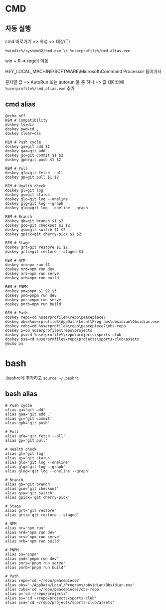 # CMD

## 자동 실행

cmd 바로가기 => 속성 => 대상(T)

```
%windir%/system32/cmd.exe \k %userprofile%/cmd_alias.exe
```

win + R => regdit 이동

HEY_LOCAL_MACHINE\\SOFTWARE\\Microsoft\\Command Processor 들어가서

문자열 값 => AutoRun 또는 autorun 둘 중 하나 => 값 데이터에 `%userprofile%/cmd_alias.exe` 추가

## cmd alias

```
@echo off
REM # Compatibility
doskey ls=dir
doskey pwd=cd ,
doskey clear=cls

REM # Push cycle
doskey ga=git add $1
doskey gaa=git add .
doskey gc=git commit $1 $2
doskey gph=git push $1 $2

REM # Pull
doskey gfa=git fetch --all
doskey gp=git pull $1 $2

REM # Health check
doskey gl=git log
doskey gs=git status
doskey glo=git log --oneline
doskey glg=git log --graph
doskey glog=git log --oneline --graph

REM # Branch
doskey gb=git branch $1 $2
doskey gco=git checkout $1 $2
doskey gsw=git switch $1 $2
doskey gpick=git cherry-pick $1 $2

REM # Stage
doskey grt=git restore $1 $2
doskey grts=git restore --staged $1

REM # NPM
doskey nr=npm run $1
doskey nrd=npm run dev
doskey nrs=npm run serve
doskey nrb=npm run build

REM # PNPM
doskey pn=pnpm $1 $2 $3
doskey pnd=pnpm run dev
doskey pnrs=npm run serve
doskey pnrb=npm run build

REM # Path
doskey repo=cd %userprofile%\repo\peacepiece7
doskey obs=%userprofile%\AppData\Local\Programs\obsidian\Obsidian.exe
doskey cobs=cd %userprofile%\repo\peacepiece7\obs-repo
doskey p=cd %userprofile%\repo\projects
doskey ps=cd %userprofile%\repo\projects\sports-club
doskey psa=cd %userprofile%\repo\projects\sports-club\assets
@echo on
```

# bash

.bashrc에 추가하고 `source ~/.bashrc`

## bash alias

```
# Push cycle
alias ga='git add'
alias gaa='git add .'
alias gc='git commit'
alias gph='git push'

# Pull
alias gfa='git fetch --all'
alias gp='git pull'

# Health check
alias gl='git log'
alias gs='git status'
alias glo='git log --oneline'
alias glg='git log --graph'
alias glog='git log --oneline --graph'

# Branch
alias gb='git branch'
alias gco='git checkout'
alias gsw='git switch'
alias gpick='git cherry-pick'

# Stage
alias grt='git restore'
alias grts='git restore --staged'

# NPM
alias nr='npm run'
alias nrd='npm run dev'
alias nrs='npm run serve'
alias nrb='npm run build'

# PNPM
alias pn='pnpm'
alias pnd='pnpm run dev'
alias pnrs='pnpm run serve'
alias pnrb='pnpm run build'

# Path
alias repo='cd ~/repo/peacepiece7'
alias obs='~/AppData/Local/Programs/obsidian/Obsidian.exe'
alias cobs='cd ~/repo/peacepiece7/obs-repo'
alias p='cd ~/repo/projects'
alias ps='cd ~/repo/projects/sports-club'
alias psa='cd ~/repo/projects/sports-club/assets'
```
